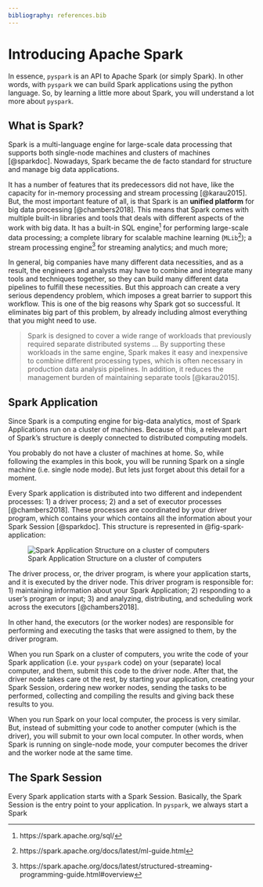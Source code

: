 ```yaml
---
bibliography: references.bib
---
```


# Introducing Apache Spark

In essence, `pyspark` is an API to Apache Spark (or simply Spark). In other words, with `pyspark` we can build Spark applications using the python language. So, by learning a little more about Spark, you will understand a lot more about `pyspark`.

<!-- ## What is Big Data? -->

<!-- The classical question: "how much big is big?" Even today, there is no clear definition to what "big data" is. But, the most accepted one is this: "big data is any data that we can no longer store, process or manage using traditional computing methods". In other words, big data is data whose volume, complexity or diversity makes it really hard or impossible to deal with this data on a single machine, like a desktop or a laptop. -->

<!-- Realize that, the meaning of "big" can vary in this matter. It is not only the volume (how much GB, TB or PB) of the data that can build a barrier. For example, maybe the velocity is the key issue here. A lot of companies (such as Google or Facebook) need to process data in real time, as it is being generated, so they need to think in terms of continuous flows and process, rather than storing and processing this data latter [@mitsloan2013]. In contrast, maybe the problem is that we need to deal with many different kinds of data at the same time, like videos, images and tree formats (i.e. XML and JSON like structures). -->

## What is Spark?

Spark is a multi-language engine for large-scale data processing that supports both single-node machines and clusters of machines [@sparkdoc]. Nowadays, Spark became the de facto standard for structure and manage big data applications.

It has a number of features that its predecessors did not have, like the capacity for in-memory processing and stream processing [@karau2015]. But, the most important feature of all, is that Spark is an **unified platform** for big data processing [@chambers2018]. This means that Spark comes with multiple built-in libraries and tools that deals with different aspects of the work with big data. It has a built-in SQL engine[^spark-1] for performing large-scale data processing; a complete library for scalable machine learning (`MLib`[^spark-2]); a stream processing engine[^spark-3] for streaming analytics; and much more;

[^spark-1]: https://spark.apache.org/sql/

[^spark-2]: https://spark.apache.org/docs/latest/ml-guide.html

[^spark-3]: https://spark.apache.org/docs/latest/structured-streaming-programming-guide.html#overview

In general, big companies have many different data necessities, and as a result, the engineers and analysts may have to combine and integrate many tools and techniques together, so they can build many different data pipelines to fulfill these necessities. But this approach can create a very serious dependency problem, which imposes a great barrier to support this workflow. This is one of the big reasons why Spark got so successful. It eliminates big part of this problem, by already including almost everything that you might need to use.

> Spark is designed to cover a wide range of workloads that previously required separate distributed systems ... By supporting these workloads in the same engine, Spark makes it easy and inexpensive to combine different processing types, which is often necessary in production data analysis pipelines. In addition, it reduces the management burden of maintaining separate tools [@karau2015].

## Spark Application

Since Spark is a computing engine for big-data analytics, most of Spark Applications run on a cluster of machines. Because of this, a relevant part of Spark's structure is deeply connected to distributed computing models.

You probably do not have a cluster of machines at home. So, while following the examples in this book, you will be running Spark on a single machine (i.e. single node mode). But lets just forget about this detail for a moment.

Every Spark application is distributed into two different and independent processes: 1) a driver process; 2) and a set of executor processes [@chambers2018]. These processes are coordinated by your driver program, which contains your which contains all the information about your Spark Session [@sparkdoc]. This structure is represented in @fig-spark-application:

![Spark Application Structure on a cluster of computers](Figures/spark-application.png){#fig-spark-application fig-align="center"}

The driver process, or, the driver program, is where your application starts, and it is executed by the driver node. This driver program is responsible for: 1) maintaining information about your Spark Application; 2) responding to a user's program or input; 3) and analyzing, distributing, and scheduling work across the executors [@chambers2018].

In other hand, the executors (or the worker nodes) are responsible for performing and executing the tasks that were assigned to them, by the driver program.


When you run Spark on a cluster of computers, you write the code of your Spark application (i.e. your `pyspark` code) on your (separate) local computer, and them, submit this code to the driver node. After that, the driver node takes care ot the rest, by starting your application, creating your Spark Session, ordering new worker nodes, sending the tasks to be performed, collecting and compiling the results and giving back these results to you.

When you run Spark on your local computer, the process is very similar. But, instead of submitting your code to another computer (which is the driver), you will submit to your own local computer. In other words, when Spark is running on single-node mode, your computer becomes the driver and the worker node at the same time.

## The Spark Session

Every Spark application starts with a Spark Session. Basically, the Spark Session is the entry point to your application. In `pyspark`, we always start a Spark


